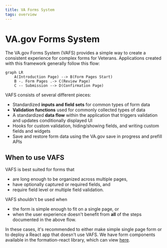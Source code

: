 ```yaml
---
title: VA Forms System
tags: overview
---
```


# VA.gov Forms System

The VA.gov Forms System (VAFS) provides a simple way to create a consistent experience for complex forms for Veterans. Applications created with this framework generally follow this flow:

```mermaid
graph LR
    A(Introduction Page) --> B(Form Pages Start)
    B -. Form Pages .-> C(Review Page)
    C -- Submission --> D(Confirmation Page)
```

VAFS consists of several different pieces:

- Standardized **inputs and field sets** for common types of form data
- **Validation functions** used for commonly collected types of data
- A standardized **data flow** within the application that triggers validation and updates conditionally displayed UI
- Hooks for custom validation, hiding/showing fields, and writing custom fields and widgets
- Save and restore form data using the VA.gov save in progress and prefill APIs

## When to use VAFS

VAFS is best suited for forms that

- are long enough to be organized across multiple pages,
- have optionally captured or required fields, and
- require field level or multiple field validation.

VAFS shouldn't be used when
- the form is simple enough to fit on a single page, or
- when the user experience doesn't benefit from **all** of the steps documented in the above flow.

In these cases, it's recommended to either make simple single page form or to deploy a React app that doesn't use VAFS. We have form components available in the formation-react library, which can view [here](/platform).
